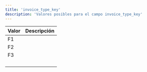 ```yaml
---
title: 'invoice_type_key'
description: 'Valores posibles para el campo invoice_type_key'
---
```


| Valor | Descripción |
|-------|-------------|
| F1    |             |
| F2    |             |
| F3    |             |
|       |             |
|       |             |
|       |             |
|       |             |
